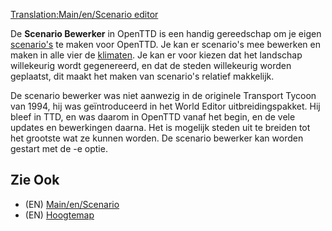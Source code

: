 [[Translation:Main/en/Scenario editor]]{{nl/Inhoudsopgave}}

De '''Scenario Bewerker''' in OpenTTD is een handig gereedschap om je eigen [[Main/en/Scenario|scenario's]] te maken voor OpenTTD. Je kan er scenario's mee bewerken en maken in alle vier de [[Main/nl/Klimaat|klimaten]]. Je kan er voor kiezen dat het landschap willekeurig wordt gegenereerd, en dat de steden willekeurig worden geplaatst, dit maakt het maken van scenario's relatief makkelijk. 

De scenario bewerker was niet aanwezig in de originele Transport Tycoon van 1994, hij was geïntroduceerd in het World Editor uitbreidingspakket. Hij bleef in TTD, en was daarom in OpenTTD vanaf het begin, en de vele updates en bewerkingen daarna. Het is mogelijk steden uit te breiden tot het grootste wat ze kunnen worden. De scenario bewerker kan worden gestart met de -e optie.

==Zie Ook==
* (EN) [[Main/en/Scenario]]
* (EN) [[Main/en/Heightmap|Hoogtemap]]
